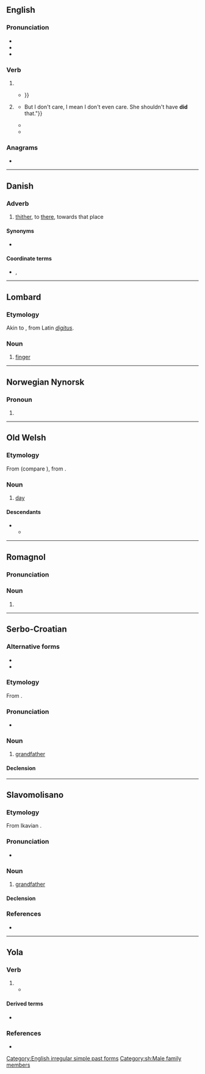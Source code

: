 {{also|Did|DID|did-|-did}}
==English==

===Pronunciation===
* {{IPA|en|/dɪd/}}
* {{audio|en|En-ca-did.ogg|Audio (CA)}}
* {{rhymes|en|ɪd|s=1}}

===Verb===
{{head|en|verb form}}

# {{en-simple past of|do}}
#* {{RQ:Spenser Faerie Queene|book=II|canto=VI|page=254|passage=Then ſhe with liquors ſtrong his eies '''did''' ſteepe, / That nothing ſhould him haſtily awake{{...}}}}
# {{lb|en|nonstandard|especially|_|Southern US|AAVE}} {{past participle of|en|do|nocat=1}}
#* {{quote-book|en|date=1 March 2008|author=Jody Miller|publisher=NYU Press|title=Getting Played: African American Girls, Urban Inequality, and Gendered Violence|isbn=9780748686971|page=140|url=https://books.google.co.nz/books?id=pZf9Hk-3NysC|passage={{...}}But I don't care, I mean I don't even care. She shouldn't have '''did''' that."}}
#* {{quote-book|en|date=10 October 2010|quotee=Bea Jenkins|author=Jeanette R Davidson|publisher=Edinburgh University Press|title=African American Studies|isbn=9780748686971|page=189|url=https://books.google.co.nz/books?id=KcJvAAAAQBAJ|passage=We have to take this brutality. We haven't '''did''' anything. Why?}}
#* {{quote-book|en|date=6 May 2014|author=Taylor Anderson |publisher=Penguin|title=Deadly Shores|isbn=9780698145580|page=288|url=https://books.google.co.nz/books?id=VBkmAgAAQBAJ|passage=“Spanky—I mean, the exec, Mr. McFaarlane, say the number four gun has '''did''' for another cruiser, but they all gonna drown, aft, as much water as the screws is throwin' up!"}}

===Anagrams===
* {{anagrams|en|a=ddi|DDI|I/DD|IDD|ddI|idd}}

[[Category:English irregular simple past forms]]

----

==Danish==

===Adverb===
{{da-adv}}

# {{lb|da|archaic}} [[thither]], to [[there]], towards that place

====Synonyms====
* {{l|da|dertil}}

====Coordinate terms====
* {{l|da|hid}}, {{l|da|der}}

----

==Lombard==

===Etymology===
Akin to {{cog|it|dito}}, from Latin ''[[digitus]]''.

===Noun===
{{head|lmo|noun}}

# [[finger]]

----

==Norwegian Nynorsk==

===Pronoun===
{{head|nn|pronoun}}

# {{obsolete spelling of|nn|de|t=you (plural)}}

----

==Old Welsh==

===Etymology===
From {{inh|owl|cel-pro|*dīyos||day}} (compare {{cog|sga|día}}), from {{inh|owl|ine-pro|[[*dyḗws]], [[*dyew-]]}}.

===Noun===
{{head|owl|noun|g=m}}

# [[day]]

====Descendants====
* {{desc|wlm|dyð}}
** {{desc|cy|dydd}}

----

==Romagnol==

===Pronunciation===
{{rgn-IPA|rf=1|r=1|'|d|ì|d}}

===Noun===
{{rgn-noun|m}} {{tlb|rgn|R}}

# {{l|en|finger}}

----

==Serbo-Croatian==

===Alternative forms===
* {{alter|sh|djȅd||Ijekavian}}
* {{alter|sh|dȅda|dȅd||Ekavian}}

===Etymology===
From {{inh|sh|sla-pro|*dědъ}}.

===Pronunciation===
* {{IPA|sh|/dîd/}}

===Noun===
{{sh-noun|g=m|head=dȉd}}

# {{lb|sh|Ikavian}} [[grandfather]]

====Declension====
{{sh-decl-noun
|dȉd|dìdovi/didi
|dida|didova/dida
|didu|didovima/didima
|dida|didove/dide
|dide|didovi/didi
|didu|didovima/didima
|didom|didovima/didima
}}

[[Category:sh:Male family members]]

----

==Slavomolisano==

===Etymology===
From Ikavian {{inh|svm|sh|did}}.

===Pronunciation===
* {{IPA|svm|/dîd/}}

===Noun===
{{head|svm|noun|g=m}}

# [[grandfather]]

====Declension====
{{svm-decl-noun|did|m-cons|a|b|a=an}}

===References===
* {{R:svm:DCMAC}}

----
==Yola==

===Verb===
{{head|yol|verb form}}

# {{yol-simple past of|doone}}
#* {{quote-book|yol|year=1867|chapter=THE WEDDEEN O BALLYMORE|number=3|title=SONGS, ETC. IN THE DIALECT OF FORTH AND BARGY|passage=Maade a nicest coolecannan that e'er ye '''did''' zee.|translation=Made the nicest coolecannan that ever you '''did''' see.}}

====Derived terms====
* {{l|yol|didn'st}}

===References===
* {{R:Poole 1867|page=94}}